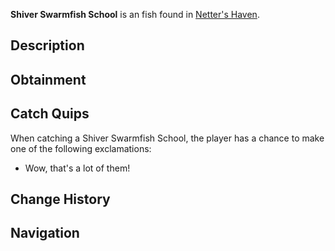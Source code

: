 {{FishInfobox
|image          = Shiver Swarmfish School.png
|rarity         = Unusual
|sea            = Second Sea
|location       = [[Netter's Haven]]
|sublocation    = 
|sources        = Fishing Net
|radar_location = 
|xp             = 460
|weather        = Foggy
|time           = Night
|season         = Winter, Spring
|bait           = 
|base_weight    = 60
|base_value     = 680
|weight_range   = 40
|base_chance    = 45
|base_resil     = 60
}}
'''Shiver Swarmfish School''' is an {{Rarity|Unusual}} fish found in [[Netter's Haven]].

== Description ==
{{Description|A school of awesome fish!|Bestiary Entry}}

== Obtainment ==
{{Description|Caught in oceans using a net.|Bestiary Hint}}

== Catch Quips ==
When catching a Shiver Swarmfish School, the player has a chance to make one of the following exclamations:
* Wow, that's a lot of them!

== Change History ==
{{Change History|{{subst:Current Version}}}}

== Navigation ==
{{Fish Navbox|Netter's Haven}}